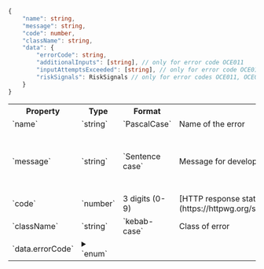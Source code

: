 
```typescript title="Error Type"
{
    "name": string,
    "message": string,
    "code": number,
    "className": string,
    "data": {
        "errorCode": string,
        "additionalInputs": [string], // only for error code OCE011
        "inputAttemptsExceeded": [string], // only for error code OCE019
        "riskSignals": RiskSignals // only for error codes OCE011, OCE012, OCE013, OCE017, and OCE019
    }
}
```

<table>
    <tr>
        <th>Property</th>
        <th>Type</th>
        <th>Format</th>
        <th>Description</th>
        <th>Example</th>
    </tr>
    <tr>
        <td>`name`</td>
        <td>`string`</td>
        <td>`PascalCase`</td>
        <td>Name of the error</td>
        <td>`"BadRequest"`</td>
    </tr>
    <tr>
        <td>`message`</td>
        <td>`string`</td>
        <td>`Sentence case`</td>
        <td>Message for developer that explains the error</td>
        <td>`"Additional information is required to source data for user: birthDate"`</td>
    </tr>
    <tr>
        <td>`code`</td>
        <td>`number`</td>
        <td>3 digits (0-9)</td>
        <td>[HTTP response status code](https://httpwg.org/specs/rfc9110.html#overview.of.status.codes)</td>
        <td>`400`</td>
    </tr>
    <tr>
        <td>`className`</td>
        <td>`string`</td>
        <td>`kebab-case`</td>
        <td>Class of error</td>
        <td>`bad-request`</td>
    </tr>
    <tr>
        <td>`data.errorCode`</td>
        <td>
            <details>
                <summary>`enum`</summary>

                See [Error Codes](/api-reference/errors#error-codes) for possible values
            </details>
        </td>
        <td>3 letters and 3 digits (0-9)</td>
        <td>[Verified error code](/api-reference/errors#error-codes)</td>
        <td>`"OCE011"`</td>
    </tr>
    <tr>
        <td>`data.additionalInputs`</td>
        <td>`[string]`</td>
        <td>`camelCase`</td>
        <td>Additional inputs to source [credentials](/data/outputs/credentials) for user, where multiple values indicates **inclusive OR** (only included for [`OCE011`](/api-reference/errors#oce011))</td>
        <td>`["birthDate", "ssn4"]`</td>
    </tr>
    <tr>
        <td>`data.inputAttemptsExceeded`</td>
        <td>`[string]`</td>
        <td>`camelCase`</td>
        <td>Input(s) for which the attempts limit (3 for each input) has been exceeded (only included for [`OCE019`](/api-reference/errors#oce019))</td>
        <td>`["birthDate", "ssn4"]`</td>
    </tr>
    <tr>
        <td>`data.riskSignals`</td>
        <td>[`RiskSignals`](/api-reference/types#risksignals)</td>
        <td>`Object`</td>
        <td>[Verified risk signals](/data/outputs/metadata#risk-signals) associated with the 1-Click Signup event (only included for [`OCE011`](/api-reference/errors#oce011), [`OCE012`](/api-reference/errors#oce012), [`OCE013`](/api-reference/errors#oce013), [`OCE017`](/api-reference/errors#oce017), and [`OCE019`](/api-reference/errors#oce019))</td>
        <td>See [`RiskSignals` example](/api-reference/types#example-risksignals)</td>
    </tr>
</table>